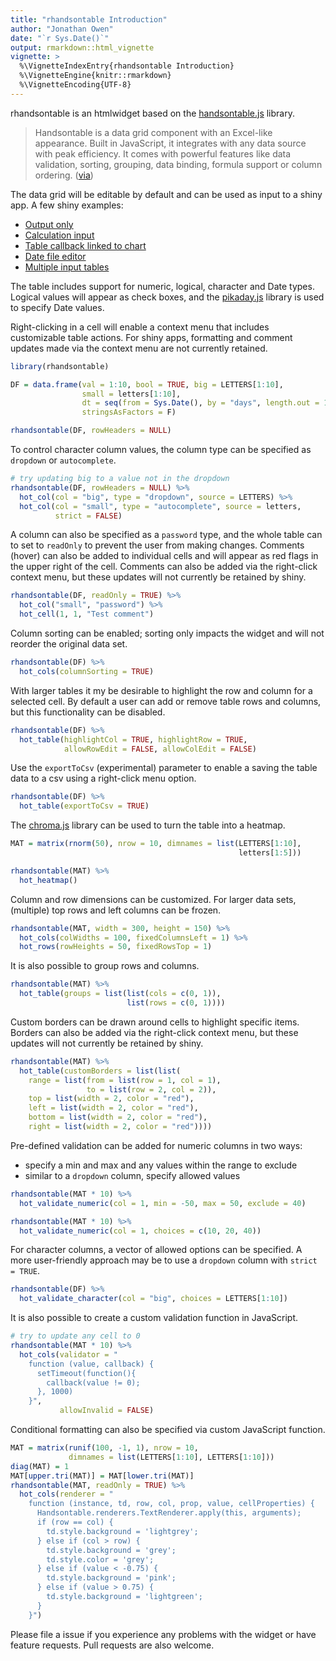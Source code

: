 ```yaml
---
title: "rhandsontable Introduction"
author: "Jonathan Owen"
date: "`r Sys.Date()`"
output: rmarkdown::html_vignette
vignette: >
  %\VignetteIndexEntry{rhandsontable Introduction}
  %\VignetteEngine{knitr::rmarkdown}
  %\VignetteEncoding{UTF-8}
---
```


rhandsontable is an htmlwidget based on the [handsontable.js](www.handsontable.com) library.

> Handsontable is a data grid component with an Excel-like appearance. Built in JavaScript, it integrates with any data source with peak efficiency. It comes with powerful features like data validation, sorting, grouping, data binding, formula support or column ordering. 
([via](www.handsontable.com))

The data grid will be editable by default and can be used as input to a shiny app.  A few shiny examples:

* [Output only](https://jrowen.shinyapps.io/rhandsontable_output)
* [Calculation input](https://jrowen.shinyapps.io/rhandsontable_portfolio)
* [Table callback linked to chart](https://jrowen.shinyapps.io/rhandsontable_corr)
* [Date file editor](https://jrowen.shinyapps.io/rhandsontable_datafile)
* [Multiple input tables](https://jrowen.shinyapps.io/rhandsontable_frontier)

The table includes support for numeric, logical, character and Date types.  Logical values will appear as check boxes, and the [pikaday.js](https://github.com/dbushell/Pikaday) library is used to specify Date values.  

Right-clicking in a cell will enable a context menu that includes customizable table actions.  For shiny apps, formatting and comment updates made via the context menu are not currently retained.

```r
library(rhandsontable)

DF = data.frame(val = 1:10, bool = TRUE, big = LETTERS[1:10],
                small = letters[1:10],
                dt = seq(from = Sys.Date(), by = "days", length.out = 10),
                stringsAsFactors = F)

rhandsontable(DF, rowHeaders = NULL)
```

To control character column values, the column type can be specified as `dropdown` or `autocomplete`.

```r
# try updating big to a value not in the dropdown
rhandsontable(DF, rowHeaders = NULL) %>%
  hot_col(col = "big", type = "dropdown", source = LETTERS) %>%
  hot_col(col = "small", type = "autocomplete", source = letters,
          strict = FALSE)
```

A column can also be specified as a `password` type, and the whole table can to set to `readOnly` to prevent the user from making changes.  Comments (hover) can also be added to individual cells and will appear as red flags in the upper right of the cell.  Comments can also be added via the right-click context menu, but these updates will not currently be retained by shiny.

```r
rhandsontable(DF, readOnly = TRUE) %>%
  hot_col("small", "password") %>%
  hot_cell(1, 1, "Test comment")
```

Column sorting can be enabled; sorting only impacts the widget and will not reorder the original data set.

```r
rhandsontable(DF) %>%
  hot_cols(columnSorting = TRUE)
```

With larger tables it my be desirable to highlight the row and column for a selected cell.  By default a user can add or remove table rows and columns, but this functionality can be disabled.

```r
rhandsontable(DF) %>%
  hot_table(highlightCol = TRUE, highlightRow = TRUE,
            allowRowEdit = FALSE, allowColEdit = FALSE)
```

Use the `exportToCsv` (experimental) parameter to enable a saving the table data to a csv using a right-click menu option.

```r
rhandsontable(DF) %>%
  hot_table(exportToCsv = TRUE)
```

The [chroma.js](http://old.driven-by-data.net/about/chromajs/) library can be used to turn the table into a heatmap.

```r
MAT = matrix(rnorm(50), nrow = 10, dimnames = list(LETTERS[1:10],
                                                   letters[1:5]))

rhandsontable(MAT) %>%
  hot_heatmap()
```

Column and row dimensions can be customized.  For larger data sets, (multiple) top rows and left columns can be frozen.

```r
rhandsontable(MAT, width = 300, height = 150) %>%
  hot_cols(colWidths = 100, fixedColumnsLeft = 1) %>%
  hot_rows(rowHeights = 50, fixedRowsTop = 1)
```

It is also possible to group rows and columns.

```r
rhandsontable(MAT) %>%
  hot_table(groups = list(list(cols = c(0, 1)),
                          list(rows = c(0, 1))))
```

Custom borders can be drawn around cells to highlight specific items.  Borders can also be added via the right-click context menu, but these updates will not currently be retained by shiny.

```r
rhandsontable(MAT) %>%
  hot_table(customBorders = list(list(
    range = list(from = list(row = 1, col = 1),
                 to = list(row = 2, col = 2)),
    top = list(width = 2, color = "red"),
    left = list(width = 2, color = "red"),
    bottom = list(width = 2, color = "red"),
    right = list(width = 2, color = "red"))))
```

Pre-defined validation can be added for numeric columns in two ways:

* specify a min and max and any values within the range to exclude
* similar to a `dropdown` column, specify allowed values

```r
rhandsontable(MAT * 10) %>%
  hot_validate_numeric(col = 1, min = -50, max = 50, exclude = 40)

rhandsontable(MAT * 10) %>%
  hot_validate_numeric(col = 1, choices = c(10, 20, 40))
```

For character columns, a vector of allowed options can be specified.  A more user-friendly approach may be to use a `dropdown` column with `strict = TRUE`.

```r
rhandsontable(DF) %>%
  hot_validate_character(col = "big", choices = LETTERS[1:10])
```

It is also possible to create a custom validation function in JavaScript.

```r
# try to update any cell to 0
rhandsontable(MAT * 10) %>%
  hot_cols(validator = "
    function (value, callback) {
      setTimeout(function(){
        callback(value != 0);
      }, 1000)
    }",
           allowInvalid = FALSE)
```

Conditional formatting can also be specified via custom JavaScript function.

```r
MAT = matrix(runif(100, -1, 1), nrow = 10,
             dimnames = list(LETTERS[1:10], LETTERS[1:10]))
diag(MAT) = 1
MAT[upper.tri(MAT)] = MAT[lower.tri(MAT)]
rhandsontable(MAT, readOnly = TRUE) %>%
  hot_cols(renderer = "
    function (instance, td, row, col, prop, value, cellProperties) {
      Handsontable.renderers.TextRenderer.apply(this, arguments);
      if (row == col) {
        td.style.background = 'lightgrey';
      } else if (col > row) {
        td.style.background = 'grey';
        td.style.color = 'grey';
      } else if (value < -0.75) {
        td.style.background = 'pink';
      } else if (value > 0.75) {
        td.style.background = 'lightgreen';
      }
    }")
```

Please file a issue if you experience any problems with the widget or have feature requests.  Pull requests are also welcome.
